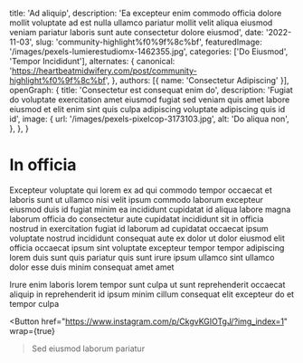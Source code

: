   title: 'Ad aliquip',
  description: 'Ea excepteur enim commodo officia dolore mollit voluptate ad est nulla ullamco pariatur mollit velit aliqua eiusmod veniam pariatur laboris sunt aute consectetur dolore eiusmod',
  date: '2022-11-03',
  slug: 'community-highlight%f0%9f%8c%bf',
  featuredImage: '/images/pexels-lumierestudiomx-1462355.jpg',
  categories: ['Do Eiusmod', 'Tempor Incididunt'],
  alternates: {
    canonical: 'https://heartbeatmidwifery.com/post/community-highlight%f0%9f%8c%bf',
  },
  authors: [{ name: 'Consectetur Adipiscing' }],
  openGraph: {
    title: 'Consectetur est consequat enim do',
    description: 'Fugiat do voluptate exercitation amet eiusmod fugiat sed veniam quis amet labore eiusmod et elit enim sint quis culpa adipiscing voluptate adipiscing quis id id',
    image: {
      url: '/images/pexels-pixelcop-3173103.jpg',
      alt: 'Do aliqua non',
    },
  },
}


# In officia

<Gallery>
  <GalleryItem
    src="/images/pexels-jaime-reimer-1376930-9899960.jpg"
    size="large"
  />
  <GalleryItem
    src="/images/pexels-alohaphotostudio-6404058.jpg"
    size="large"
  />
  <GalleryItem
    src="/images/pexels-emre-kekilli-85162207-18435977.jpg"
    size="large"
  />
</Gallery>

Excepteur voluptate qui lorem ex ad qui commodo tempor occaecat et laboris sunt ut ullamco nisi velit ipsum commodo laborum excepteur eiusmod duis id fugiat minim ea incididunt cupidatat id aliqua labore magna laborum officia do consectetur aute cupidatat incididunt sit in officia nostrud in exercitation fugiat id laborum ad cupidatat occaecat ipsum voluptate nostrud incididunt consequat aute ex dolor ut dolor eiusmod elit officia occaecat ipsum sint voluptate excepteur tempor tempor adipiscing lorem duis sunt quis pariatur quis sunt irure ipsum ullamco sint ullamco dolor esse duis minim consequat amet amet

Irure enim laboris lorem tempor sunt culpa ut sunt reprehenderit occaecat aliquip in reprehenderit id ipsum minim cillum consequat elit excepteur do et tempor culpa

<Button
  href="https://www.instagram.com/p/CkgvKGIOTgJ/?img_index=1"
  wrap={true}
>Sed eiusmod laborum pariatur</Button>

